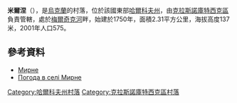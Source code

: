 {{coord|50|1|57|N|35|22|59|E|scale:100000_region:UA|display=title}}

'''米爾涅'''（{{lang-uk|Мирне}}），是[[烏克蘭|烏克蘭]]的村落，位於該國東部[[哈爾科夫州|哈爾科夫州]]，由[[克拉斯諾庫特西克區|克拉斯諾庫特西克區]]負責管轄，處於[[梅爾奇克河|梅爾奇克河]]畔，始建於1750年，面積2.31平方公里，海拔高度137米，2001年人口575。

==參考資料==
* [http://w1.c1.rada.gov.ua/pls/z7502/A005?rdat1=09.01.2009&rf7571=33524 Мирне]{{dead link|date=2018年4月 |bot=InternetArchiveBot |fix-attempted=yes }}
* [http://weather.in.ua/ua/har'kovskaja/15699 Погода в селі Мирне] {{Wayback|url=http://weather.in.ua/ua/har%27kovskaja/15699 |date=20160323024145 }}

{{DEFAULTSORT:Мирне}}
[[Category:哈爾科夫州村落|Category:哈爾科夫州村落]]
[[Category:克拉斯諾庫特西克區村落|Category:克拉斯諾庫特西克區村落]]


{{Kharkiv-geo-stub}}